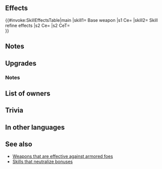 {{Weapon Infobox
|tagid=SID_アーマーキラー2＋
|weaponType=Sword
|weaponName=Armorsmasher+
|altWeaponName=Armorsmasher Plus
|might=14
|range=1
|effectiveness=armored
|effect=Effective against armored foes.
|cost=300
|exclusive=0
|required=Armorsmasher
|userVersion1=Weapon
|userVersion2=Gleam
|statModifiers=0,14,0,0,0
|refinePaths=Skill1,Atk,Spd,Def,Res
|refineSP=350
|refineMedals=500
|refineStones=50
|effectSkill1=Neutralizes armored foes' bonuses (from skills like Fortify, Rally, etc.) during combat.
|iconSkill1=Dull Armor W.png
|tagidExtraSkill1=無
|properties=random_owner
}}
==Effects==
{{#invoke:SkillEffectsTable|main
|skill1={{SCi|weapon}} Base weapon
|s1 Ce={{Eft|Effectiveness|{{Mt|Armored}}}}
|skill2={{Si|Armorsmasher+|refine=Skill1}} Skill refine effects
|s2 Ce={{Eft|Neutralize Bonus}}
|s2 CeT={{Mt|Armored}}<br>{{Tgt|Foes}}
}}
==Notes==
{{Effective damage bonus|armored}}
==Upgrades==
{{Weapon Upgrade List}}
===Notes===
{{Bonus neutralization}}
==List of owners==
{{Skill Hero List}}
==Trivia==
{{Rsn|強化無効R重装|Dull Armor}}
==In other languages==
{{OtherLanguages
|japanese=アーマーキラー鍛＋
|german=Panzerspalter+
|spanishEU=Destrozacorazas +
|spanishLA=Destrozacoraz. +
|french=Perce-cuirasse +
|italian=Sfondacotta+
|chineseTW=破甲劍鍛＋
|portuguese=Esmagarmadura+
}}
==See also==
* [[Weapons that are effective against armored foes]]
* [[Skills that neutralize bonuses]]
{{Weapons Navbox}}